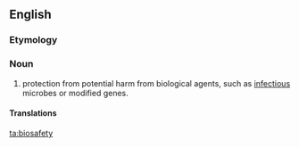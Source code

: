 ==English==
{{wikipedia}}
===Etymology===
{{prefix|bio|safety}}

===Noun===
{{en-noun|-}}

# protection from potential harm from biological agents, such as [[infectious]] microbes or modified genes.

====Translations====
{{trans-top|protection from potential harm from biological agents}}
{{trans-mid}}
{{trans-bottom}}

[[ta:biosafety]]